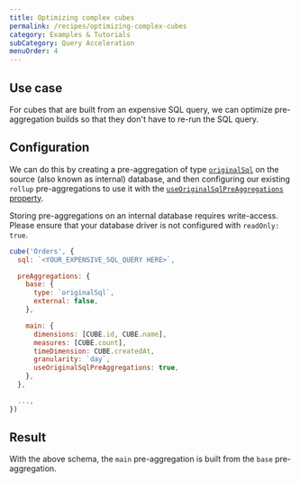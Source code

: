 ```yaml
---
title: Optimizing complex cubes
permalink: /recipes/optimizing-complex-cubes
category: Examples & Tutorials
subCategory: Query Acceleration
menuOrder: 4
---
```


## Use case

For cubes that are built from an expensive SQL query, we can optimize
pre-aggregation builds so that they don't have to re-run the SQL query.

## Configuration

We can do this by creating a pre-aggregation of type
[`originalSql`][ref-schema-ref-preaggs-type-origsql] on the source (also known
as internal) database, and then configuring our existing `rollup`
pre-aggregations to use it with the [`useOriginalSqlPreAggregations`
property][ref-schema-ref-preaggs-use-origsql].

<WarningBox>

Storing pre-aggregations on an internal database requires write-access. Please
ensure that your database driver is not configured with `readOnly: true`.

</WarningBox>

```javascript
cube('Orders', {
  sql: `<YOUR_EXPENSIVE_SQL_QUERY HERE>`,

  preAggregations: {
    base: {
      type: `originalSql`,
      external: false,
    },

    main: {
      dimensions: [CUBE.id, CUBE.name],
      measures: [CUBE.count],
      timeDimension: CUBE.createdAt,
      granularity: `day`,
      useOriginalSqlPreAggregations: true,
    },
  },

  ...,
})
```

## Result

With the above schema, the `main` pre-aggregation is built from the `base`
pre-aggregation.

[ref-schema-ref-preaggs-type-origsql]:
  /schema/reference/pre-aggregations#parameters-type-originalsql
[ref-schema-ref-preaggs-use-origsql]:
  https://cube.dev/docs/schema/reference/pre-aggregations#use-original-sql-pre-aggregations
